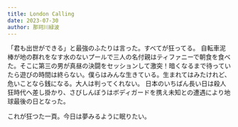 ```yaml
---
title: London Calling
date: 2023-07-30
author: 那珂川緑波
---
```


「君も出世ができる」と最強のふたりは言った。すべてが狂ってる。
自転車泥棒が地の群れをなす水のないプールで三人の名付親はティファニーで朝食を食べた。そこに第三の男が真昼の決闘をセッションして激突！暗くなるまで待っていたら遊びの時間は終らない。僕らはみんな生きている。生まれてはみたけれど、危いことなら銭になる。大人は判ってくれない。
日本のいちばん長い日は殺人狂時代へ差し掛かり、さびしんぼうはボディガードを携え未知との遭遇により地球最後の日となった。

これが狂つた一頁。今日は夢みるように眠りたい。